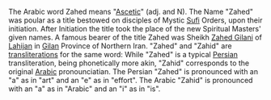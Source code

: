 The Arabic word Zahed means "[[Ascetic]]" (adj. and N). The Name "Zahed" was poular as a title bestowed on disciples of Mystic [[Sufi]] Orders, upon their initiation. After Initiation the title took the place of the new Spiritual Masters' given names. A famous bearer of the title Zahed was Sheikh [[Zahed Gilani]] of [[Lahijan]] in [[Gilan]] Province of Northern Iran.
"Zahed" and "Zahid" are [[transliteration]]s for the same word:
While "Zahed" is a typical [[Persian]] transliteration, being phonetically more akin, "Zahid" corresponds to the original [[Arabic]] pronounciatian.
The Persian "Zahed" is pronounced with an "a" as in "art" and an "e" as in "effort".
The Arabic "Zahid" is pronounced with an "a" as in "Arabic" and an "i" as in "is".